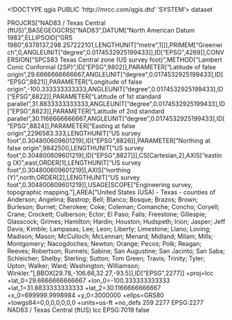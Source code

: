 <!DOCTYPE qgis PUBLIC 'http://mrcc.com/qgis.dtd' 'SYSTEM'>
<qgis version="3.36.0-Maidenhead">
  <identifier></identifier>
  <parentidentifier></parentidentifier>
  <language></language>
  <type>dataset</type>
  <title></title>
  <abstract></abstract>
  <links/>
  <dates/>
  <fees></fees>
  <encoding></encoding>
  <crs>
    <spatialrefsys nativeFormat="Wkt">
      <wkt>PROJCRS["NAD83 / Texas Central (ftUS)",BASEGEOGCRS["NAD83",DATUM["North American Datum 1983",ELLIPSOID["GRS 1980",6378137,298.257222101,LENGTHUNIT["metre",1]]],PRIMEM["Greenwich",0,ANGLEUNIT["degree",0.0174532925199433]],ID["EPSG",4269]],CONVERSION["SPCS83 Texas Central zone (US survey foot)",METHOD["Lambert Conic Conformal (2SP)",ID["EPSG",9802]],PARAMETER["Latitude of false origin",29.6666666666667,ANGLEUNIT["degree",0.0174532925199433],ID["EPSG",8821]],PARAMETER["Longitude of false origin",-100.333333333333,ANGLEUNIT["degree",0.0174532925199433],ID["EPSG",8822]],PARAMETER["Latitude of 1st standard parallel",31.8833333333333,ANGLEUNIT["degree",0.0174532925199433],ID["EPSG",8823]],PARAMETER["Latitude of 2nd standard parallel",30.1166666666667,ANGLEUNIT["degree",0.0174532925199433],ID["EPSG",8824]],PARAMETER["Easting at false origin",2296583.333,LENGTHUNIT["US survey foot",0.304800609601219],ID["EPSG",8826]],PARAMETER["Northing at false origin",9842500,LENGTHUNIT["US survey foot",0.304800609601219],ID["EPSG",8827]]],CS[Cartesian,2],AXIS["easting (X)",east,ORDER[1],LENGTHUNIT["US survey foot",0.304800609601219]],AXIS["northing (Y)",north,ORDER[2],LENGTHUNIT["US survey foot",0.304800609601219]],USAGE[SCOPE["Engineering survey, topographic mapping."],AREA["United States (USA) - Texas - counties of Anderson; Angelina; Bastrop; Bell; Blanco; Bosque; Brazos; Brown; Burleson; Burnet; Cherokee; Coke; Coleman; Comanche; Concho; Coryell; Crane; Crockett; Culberson; Ector; El Paso; Falls; Freestone; Gillespie; Glasscock; Grimes; Hamilton; Hardin; Houston; Hudspeth; Irion; Jasper; Jeff Davis; Kimble; Lampasas; Lee; Leon; Liberty; Limestone; Llano; Loving; Madison; Mason; McCulloch; McLennan; Menard; Midland; Milam; Mills; Montgomery; Nacogdoches; Newton; Orange; Pecos; Polk; Reagan; Reeves; Robertson; Runnels; Sabine; San Augustine; San Jacinto; San Saba; Schleicher; Shelby; Sterling; Sutton; Tom Green; Travis; Trinity; Tyler; Upton; Walker; Ward; Washington; Williamson; Winkler."],BBOX[29.78,-106.66,32.27,-93.5]],ID["EPSG",2277]]</wkt>
      <proj4>+proj=lcc +lat_0=29.6666666666667 +lon_0=-100.333333333333 +lat_1=31.8833333333333 +lat_2=30.1166666666667 +x_0=699999.9998984 +y_0=3000000 +ellps=GRS80 +towgs84=0,0,0,0,0,0,0 +units=us-ft +no_defs</proj4>
      <srsid>259</srsid>
      <srid>2277</srid>
      <authid>EPSG:2277</authid>
      <description>NAD83 / Texas Central (ftUS)</description>
      <projectionacronym>lcc</projectionacronym>
      <ellipsoidacronym>EPSG:7019</ellipsoidacronym>
      <geographicflag>false</geographicflag>
    </spatialrefsys>
  </crs>
  <extent/>
</qgis>
